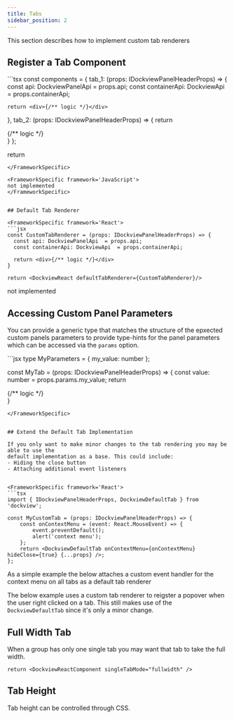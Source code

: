 ```yaml
---
title: Tabs
sidebar_position: 2
---
```



This section describes how to implement custom tab renderers

## Register a Tab Component

<FrameworkSpecific framework='React'>
```tsx
const components = {
  tab_1: (props: IDockviewPanelHeaderProps) => {
    const api: DockviewPanelApi  = props.api;
    const containerApi: DockviewApi  = props.containerApi;

    return <div>{/** logic */}</div>
  },
  tab_2: (props: IDockviewPanelHeaderProps) => {
    return <div>{/** logic */}</div>
  }
};

return <DockviewReact tabComponents={tabComponents}/>
```
</FrameworkSpecific>

<FrameworkSpecific framework='JavaScript'>
not implemented
</FrameworkSpecific>


## Default Tab Renderer

<FrameworkSpecific framework='React'>
```jsx
const CustomTabRenderer = (props: IDockviewPanelHeaderProps) => {
  const api: DockviewPanelApi  = props.api;
  const containerApi: DockviewApi  = props.containerApi;

  return <div>{/** logic */}</div>
}

return <DockviewReact defaultTabRenderer={CustomTabRenderer}/>
```
</FrameworkSpecific>

<FrameworkSpecific framework='JavaScript'>
not implemented
</FrameworkSpecific>

## Accessing Custom Panel Parameters

You can provide a generic type that matches the structure of the epxected custom panels parameters
to provide type-hints for the panel parameters which can be accessed via the `params` option.

<FrameworkSpecific framework='React'>
```jsx
type MyParameters = { my_value: number };

const MyTab = (props: IDockviewPanelHeaderProps<MyParameters>) => {
  const value: number = props.params.my_value;
  return <div>{/** logic */}</div>
}
```
</FrameworkSpecific>


## Extend the Default Tab Implementation

If you only want to make minor changes to the tab rendering you may be able to use the
default implementation as a base. This could include:
- Hiding the close button
- Attaching additional event listeners


<FrameworkSpecific framework='React'>
```tsx
import { IDockviewPanelHeaderProps, DockviewDefaultTab } from 'dockview';

const MyCustomTab = (props: IDockviewPanelHeaderProps) => {
    const onContextMenu = (event: React.MouseEvent) => {
        event.preventDefault();
        alert('context menu');
    };
    return <DockviewDefaultTab onContextMenu={onContextMenu} hideClose={true} {...props} />;
};
```
</FrameworkSpecific>

As a simple example the below attaches a custom event handler for the context menu on all tabs as a default tab renderer

The below example uses a custom tab renderer to reigster a popover when the user right clicked on a tab.
This still makes use of the `DockviewDefaultTab` since it's only a minor change.

<CodeRunner id="dockview/custom-header"/>

## Full Width Tab

When a group has only one single tab you may want that tab to take the full width.

<FrameworkSpecific framework='React'>
  <DocRef declaration="IDockviewReactProps" methods={['singleTabMode']} />
</FrameworkSpecific>

<FrameworkSpecific framework='JavaScript'>
  <DocRef declaration="DockviewComponentOptions" methods={['singleTabMode']} />
</FrameworkSpecific>

```tsx
return <DockviewReactComponent singleTabMode="fullwidth" />
```

<MultiFrameworkContainer
    sandboxId="fullwidthtab-dockview"
    react={DockviewNative}
    typescript={attachNativeDockview}
/>

## Tab Height

Tab height can be controlled through CSS.

